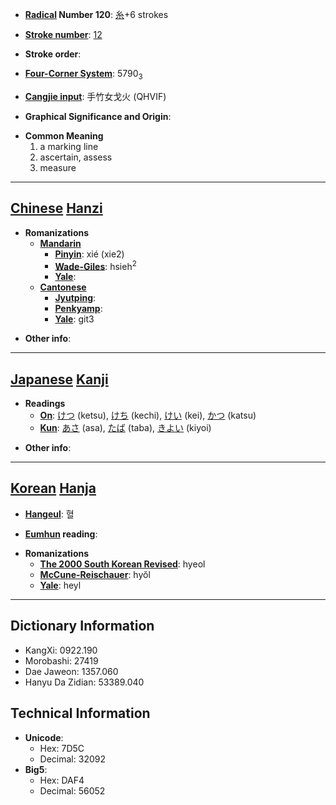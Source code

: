 * '''[[Wiktionary:Chinese radical index| Radical]] Number 120''': [[Wiktionary:Chinese radical index 糸|糸]]+6 strokes

* '''[[Wiktionary:Chinese total strokes index|Stroke number]]''': [[Wiktionary:Chinese total strokes index 12|12]]

* '''Stroke order''': 

* '''[[Wiktionary:Chinese four corner index|Four-Corner System]]''': 5790<sub>3</sub>

* '''[[Wiktionary:Chinese Cangjie index|Cangjie input]]''': 手竹女戈火 (QHVIF)

* '''Graphical Significance and Origin''': 

* '''Common Meaning'''
*#a marking line
*# ascertain, assess
*# measure


----

== [[Chinese]] [[Hanzi]] ==

* '''Romanizations'''
** '''[[Mandarin]]'''
*** '''[[Pinyin]]''': xié (xie2)
*** '''[[Wade-Giles]]''': hsieh<sup>2</sup>
*** '''[[Yale]]''': 
** '''[[Cantonese]]'''
*** '''[[Jyutping]]''':
*** '''[[Penkyamp]]''': 
*** '''[[Yale]]''': git3

* '''Other info''': 

----

== [[Japanese]] [[Kanji]] ==

* '''Readings'''
** '''[[On]]''': [[けつ]] (ketsu), [[けち]] (kechi), [[けい]] (kei), [[かつ]] (katsu)
** '''[[Kun]]''': [[あさ]] (asa), [[たば]] (taba), [[きよい]] (kiyoi)

* '''Other info''':  

----

== [[Korean]] [[Hanja]] ==

* '''[[Hangeul]]''': 혈

* '''[[Eumhun]] reading''': 

* '''Romanizations'''
** '''[[The 2000 South Korean Revised Romanization|The 2000 South Korean Revised]]''': hyeol
** '''[[McCune-Reischauer]]''': hyŏl
** '''[[Yale]]''': heyl

----

== Dictionary Information ==

* KangXi: 0922.190
* Morobashi: 27419
* Dae Jaweon: 1357.060
* Hanyu Da Zidian: 53389.040

== Technical Information ==

* '''Unicode''':
** Hex: 7D5C
** Decimal: 32092
* '''Big5''':
** Hex: DAF4
** Decimal: 56052